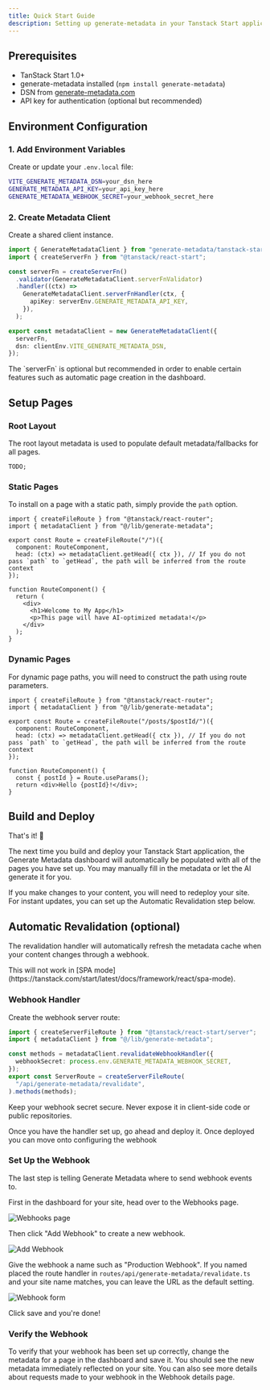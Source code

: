 ```yaml
---
title: Quick Start Guide
description: Setting up generate-metadata in your Tanstack Start application
---
```


## Prerequisites

- TanStack Start 1.0+
- generate-metadata installed (`npm install generate-metadata`)
- DSN from [generate-metadata.com](https://generate-metadata.com)
- API key for authentication (optional but recommended)

## Environment Configuration

### 1. Add Environment Variables

Create or update your `.env.local` file:

```bash title=".env.local"
VITE_GENERATE_METADATA_DSN=your_dsn_here
GENERATE_METADATA_API_KEY=your_api_key_here
GENERATE_METADATA_WEBHOOK_SECRET=your_webhook_secret_here
```

### 2. Create Metadata Client

Create a shared client instance.

```ts title="lib/metadata.ts"
import { GenerateMetadataClient } from "generate-metadata/tanstack-start";
import { createServerFn } from "@tanstack/react-start";

const serverFn = createServerFn()
  .validator(GenerateMetadataClient.serverFnValidator)
  .handler((ctx) =>
    GenerateMetadataClient.serverFnHandler(ctx, {
      apiKey: serverEnv.GENERATE_METADATA_API_KEY,
    }),
  );

export const metadataClient = new GenerateMetadataClient({
  serverFn,
  dsn: clientEnv.VITE_GENERATE_METADATA_DSN,
});
```

<Callout type="info">
  The `serverFn` is optional but recommended in order to enable certain features
  such as automatic page creation in the dashboard.
</Callout>

## Setup Pages

### Root Layout

The root layout metadata is used to populate default metadata/fallbacks for all pages.

```tsx title="app/layout.tsx"
TODO;
```

### Static Pages

To install on a page with a static path, simply provide the `path` option.

```tsx title="routes/index.tsx"
import { createFileRoute } from "@tanstack/react-router";
import { metadataClient } from "@/lib/generate-metadata";

export const Route = createFileRoute("/")({
  component: RouteComponent,
  head: (ctx) => metadataClient.getHead({ ctx }), // If you do not pass `path` to `getHead`, the path will be inferred from the route context
});

function RouteComponent() {
  return (
    <div>
      <h1>Welcome to My App</h1>
      <p>This page will have AI-optimized metadata!</p>
    </div>
  );
}
```

### Dynamic Pages

For dynamic page paths, you will need to construct the path using route parameters.

```tsx title="routes/posts/$postId/index.tsx"
import { createFileRoute } from "@tanstack/react-router";
import { metadataClient } from "@/lib/generate-metadata";

export const Route = createFileRoute("/posts/$postId/")({
  component: RouteComponent,
  head: (ctx) => metadataClient.getHead({ ctx }), // If you do not pass `path` to `getHead`, the path will be inferred from the route context
});

function RouteComponent() {
  const { postId } = Route.useParams();
  return <div>Hello {postId}!</div>;
}
```

## Build and Deploy

That's it! 🎉

The next time you build and deploy your Tanstack Start application, the Generate Metadata dashboard will automatically be populated with all of the pages you have set up. You may manually fill in the metadata or let the AI generate it for you.

If you make changes to your content, you will need to redeploy your site. For instant updates, you can set up the Automatic Revalidation step below.

## Automatic Revalidation (optional)

The revalidation handler will automatically refresh the metadata cache when your content changes through a webhook.

<Callout type="warn">
  This will not work in [SPA
  mode](https://tanstack.com/start/latest/docs/framework/react/spa-mode).
</Callout>

### Webhook Handler

Create the webhook server route:

```ts title="routes/api/generate-metadata/revalidate.ts"
import { createServerFileRoute } from "@tanstack/react-start/server";
import { metadataClient } from "@/lib/generate-metadata";

const methods = metadataClient.revalidateWebhookHandler({
  webhookSecret: process.env.GENERATE_METADATA_WEBHOOK_SECRET,
});
export const ServerRoute = createServerFileRoute(
  "/api/generate-metadata/revalidate",
).methods(methods);
```

<Callout type="info">
  Keep your webhook secret secure. Never expose it in client-side code or public
  repositories.
</Callout>

Once you have the handler set up, go ahead and deploy it. Once deployed you can move onto configuring the webhook

### Set Up the Webhook

The last step is telling Generate Metadata where to send webhook events to.

First in the dashboard for your site, head over to the Webhooks page.

![Webhooks page](./_images/webhooks-page.png)

Then click "Add Webhook" to create a new webhook.

![Add Webhook](./_images/add-webhook.png)

Give the webhook a name such as "Production Webhook". If you named placed the route handler in `routes/api/generate-metadata/revalidate.ts` and your site name matches, you can leave the URL as the default setting.

![Webhook form](./_images/webhook-form.png)

Click save and you're done!

### Verify the Webhook

To verify that your webhook has been set up correctly, change the metadata for a page in the dashboard and save it. You should see the new metadata immediately reflected on your site. You can also see more details about requests made to your webhook in the Webhook details page.
